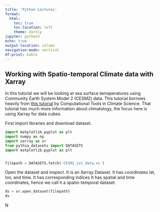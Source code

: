 ```yaml
---
title: 'Python Lectures'
format:
  html:
    toc: true
    toc-location: left
    theme: darkly
jupyter: python3
echo: true
output-location: column
navigation-mode: vertical
df-print: kable
---
```



## Working with Spatio-temporal Climate data with Xarray

In this tutorial we  will be looking at sea surface temaperatures using Community Earth System Model 2 (CESM2) data.  This tutorial borrows heavily from [this tutorial](https://comptools.climatematch.io/tutorials/W1D1_ClimateSystemOverview/student/W1D1_Tutorial5.html) by Computational Tools in Climate Science.  That tutorial has much more information about climatology, the focus here is using Xarray for data cubes.  

First import libraries and download dataset.

```python
import matplotlib.pyplot as plt
import numpy as np
import xarray as xr
from pythia_datasets import DATASETS
import matplotlib.pyplot as plt


filepath = DATASETS.fetch('CESM2_sst_data.nc')
```

Open the dataset and inspect.  It is an Xarray Dataset.  It has coordinates lat, lon, and time.  It has corresponding indices  It has spatial and time coordinates, hence we call it a spatio-temporal dataset.

```python
ds = xr.open_dataset(filepath)
ds
```

N